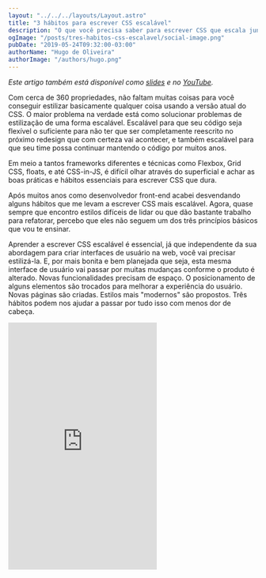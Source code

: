 ```yaml
---
layout: "../../../layouts/Layout.astro"
title: "3 hábitos para escrever CSS escalável"
description: "O que você precisa saber para escrever CSS que escala junto com o seu projeto."
ogImage: "/posts/tres-habitos-css-escalavel/social-image.png"
pubDate: "2019-05-24T09:32:00-03:00"
authorName: "Hugo de Oliveira"
authorImage: "/authors/hugo.png"
---
```



_Este artigo também está disponível como [slides][slides] e no [YouTube][youtube]._

Com cerca de 360 propriedades, não faltam muitas coisas para você conseguir
estilizar basicamente qualquer coisa usando a versão atual do CSS. O maior
problema na verdade está como solucionar problemas de estilização de uma forma
escalável. Escalável para que seu código seja flexível o suficiente para não
ter que ser completamente reescrito no próximo redesign que com certeza vai
acontecer, e também escalável para que seu time possa continuar mantendo
o código por muitos anos.

Em meio a tantos frameworks diferentes e técnicas como Flexbox, Grid CSS,
floats, e até CSS-in-JS, é difícil olhar através do superficial e achar as boas
práticas e hábitos essenciais para escrever CSS que dura.

Após muitos anos como desenvolvedor front-end acabei desvendando alguns
hábitos que me levam a escrever CSS mais escalável. Agora, quase sempre que
encontro estilos difíceis de lidar ou que dão bastante trabalho para refatorar,
percebo que eles não seguem um dos três princípios básicos que vou te ensinar.

Aprender a escrever CSS escalável é essencial, já que independente da sua
abordagem para criar interfaces de usuário na web, você vai precisar
estilizá-la. E, por mais bonita e bem planejada que seja, esta mesma interface
de usuário vai passar por muitas mudanças conforme o produto é alterado. Novas
funcionalidades precisam de espaço. O posicionamento de alguns elementos são
trocados para melhorar a experiência do usuário. Novas páginas são criadas.
Estilos mais "modernos" são propostos. Três hábitos podem nos ajudar a passar
por tudo isso com menos dor de cabeça.

<Iframe
  src="https://www.youtube.com/embed/URR5X1LHIGQ"
  height="500"
  title="YouTube video player"
  frameBorder="no"
  allow="accelerometer; autoplay; clipboard-write; encrypted-media; gyroscope; picture-in-picture"
  allowFullScreen
/>

## Abrir mão do posicionamento

Com CSS nós podemos posicionar qualquer elemento em qualquer lugar. Apesar
disso, não é sempre que devemos usar `position: fixed` ou `position: absolute`
para controlar exatamente em qual pixel na tela um elemento estará. Abrir mão
do posicionamento de um elemento vai ainda mais longe do que isso.

Cada vez que tentamos controlar o posicionamento de um elemento, este elemento
se torna menos reutilizável em diferentes contextos e talvez precise ser
refatorado quando o layout das páginas em que são utilizados forem alterados.

Vamos imaginar que temos um componente `Botao`. Por componente, eu quero dizer
um conjunto de HTML, CSS e JS que trabalham juntos – usando ou não um
framework. Este componente geralmente é utilizado em conjunto com outros botões
na nossa interface de usuário. Para posicionar estes componentes poderíamos
recorrer a seletores CSS como `.botao + .botao`, adicionando um pouco de
`margin` entre cada botão. Dessa forma, qualquer lugar que usasse `Botao` teria
o espaçamento entre eles padronizado.

O problema dessa solução é que ela não é escalável. No momento que quisermos
trocar um `Botao` por um `Link`, este espaçamento não seria mais aplicado.
Conforme estas excessões se tornam a regra, poderíamos acabar com diversos
seletores muito específicos: `.botao + .link`, `.link + .botao` e
`.link + .link`. É inviável tentar lidar com espaçamento automático entre
componentes porque não temos certeza de como eles serão utilizados em conjunto
no futuro.

![imagem com um botão e um link sem espaçamento entre
eles](/posts/tres-habitos-css-escalavel/botao-botao.png)

Uma forma melhor de espaçar componentes e evitar este problema com seletores
específicos é dar ao componente que os engloba a responsabilidade de
espaçá-los. Um componente de `Fomulario`, por exemplo, poderia ditar os estilos
de espaçamento entre cada `Botao`, `Link` e `Input`. Controlando o espaçamento
de cima pra baixo na hierarquia dos componentes torna o CSS muito mais
escalável por permitir que componentes de baixo nível possam ser utilizado em
contextos completamente diferentes ao mesmo tempo sem que eles tenham que ter
estilos específicos para cada um desses contextos.

## Abrir mão do tamanho

Assim como abrir mão do posicionamento, abrir mão do tamanho também é um ótimo
hábito para escrever CSS escalável. Em uma página de galeria, por exemplo, nós
poderíamos estilizar o componente `Figura` de tal forma que seu `width` estaria
fixo em `300px`, já que este é o tamanho exato deste elemento no design. Porém,
se decidirmos utilizar `Figura` dentro de um elemento maior ou menor, nós
teríamos problemas.

Ao abrir mão do espaçamento, delegamos ao máximo a definição real do tamanho de
um elemento na tela. Isso significa que quase todos os seus componentes seriam
estilizados com `width: 100%`, de modo que quem os engloba pode decidir seu
tamanho real final.

![images de uma galeria de imagens com Figura em diversos
tamanhos](/posts/tres-habitos-css-escalavel/galeria-diversa.png)

Existem alguns casos em que não é possível abrir mão do tamanho dos nossos
componentes. É, por exemplo, muito difícil estilizar um componente complexo
para comportar tamanhos muito grandes e muito pequenos sem o uso de _media
queries_. Não existe hoje uma forma de estilizar um componente baseado em seu
tamanho na tela, já que ainda não temos algo como [Container
Queries][container-queries] no CSS.

Mantenha sempre em mente que <mark>nenhuma solução técnica vem sem
desvantagens</mark>. Para componentes assim, talvez o ideal seja ter diferentes
versões dos seus estilos que podem ser utilizadas usando uma classe no elemento
principal para definir uma versão "enxuta" ou "completa".

## Deixar o conteúdo fluir

Conteúdo é quase sempre o centro de um design. E em muitas interfaces de
usuário dinâmicas, é muito difícil saber ao certo o tamanho de um texto, imagem
ou vídeo. Botões podem ter mais texto do que cabe em apenas uma linha. Imagens
talvez sejam estreitas e não quadradas. Títulos podem ter palavras que não
cabem inteiras na largura de um dispositivo móvel. Conteúdo é dinâmico, e seus
componentes devem deixá-lo fluir.

Existem basicamente duas maneiras de lidar com a diversidade de conteúdo:
forçar o conteúdo para se adaptar ao seu componente (abordagem controlada)
e adaptar o componente ao conteúdo (abordagem fluída).

### Abordagem controlada

Para forçar o conteúdo a se adaptar a um componente, podemos usar `overflow: hidden`, `width` e `height` fixos, `text-overflow: ellipsis` e muitas outras
regras. Esta abordagem normalmente é necessária quando temos que manter um
balanço e prevenir que um conteúdo gerado pelos usuários quebre a interface.

![imagem de uma figura com sua descrição incompleta](/posts/tres-habitos-css-escalavel/chicago-controlada.png)

O problema de tentar controlar o conteúdo é que uma mudança nos requerimentos
deste conteúdo pode nos forçar a refatorar todos os componentes que não se
adaptam ao conteúdo.

### Abordagem fluída

Uma outra forma de lidar com conteúdo é com uma abordagem fluída. Se quase
todos os nossos componentes seguirem essa abordagem, teremos uma interface de
usuário flexível que se adapta tanto ao conteúdo quanto ao dispositivo. O CSS
tende a nos levar por este caminho, já que a maioria dos valores padrão foram
definidos com o intuito de deixar o conteúdo fluir. Novas técnicas de layout
como Flexbox e Grid CSS também têm valores padrão onde o conteúdo é uma parte
bastante importante nas definições de posicionamento e espaçamento.

Pode ser um pouco assustador não ter o controle total de como um componente ou
toda a sua interface de usuário aparecerá para o usuário final. Ao usar algumas
regras como `overflow-wrap: break-word` e `min-width: 200px` definimos limites
de como o conteúdo vai fluir dentro dos nossos componentes, tendo um pouco mais
de controle, mas não o suficiente para limitar demais o conteúdo.

![imagem de uma figura com sua descrição completa](/posts/tres-habitos-css-escalavel/chicago-fluida.png)

É claro que você pode misturar a abordagem fluída com a controlada. Esta
é normalmente a forma que eu implemento componentes que recebem conteúdo
bastante diverso. Você pode precisar controlar o tamanho do título
e a quantidade máxima de palavras na descrição de uma imagem, guiando quem
escreve o conteúdo a se encaixar em um meio-termo entre liberdade e controle.

## Desenvolva os seus hábitos

Não é fácil desenvolver interfaces para a web, principalmente para produtos que
evoluem em um ritmo constante. Escrever sobre estes três hábitos é o resultado
de muitos anos trabalhando em diversos projetos dos mais variados tamanhos. Com
certeza existem muitos outros hábitos que podemos seguir para escrever CSS
escalável, talvez alguns que eu até siga sem mesmo perceber ou formalizar.

Documentar problemas e soluções encontradas pode ser um ótimo caminho para você
começar a descobrir os seus próprios hábitos. Lembre de utilizar cada uma das
360 propriedades do CSS com uma coisa em mente: nunca faltarão tarefas para
alterar interfaces de usuário. Abrir mão do posicionamento, abrir mão do
tamanho e deixar o conteúdo fluir são só algumas boas práticas que podemos
seguir para manter nossos projetos em ordem mesmo após anos de trabalho.

[container-queries]: https://alistapart.com/article/container-queries-once-more-unto-the-breach/
[slides]: https://speakerdeck.com/hugooliveirad/tres-habitos-para-escrever-css-escalavel
[youtube]: https://www.youtube.com/watch?v=URR5X1LHIGQ
